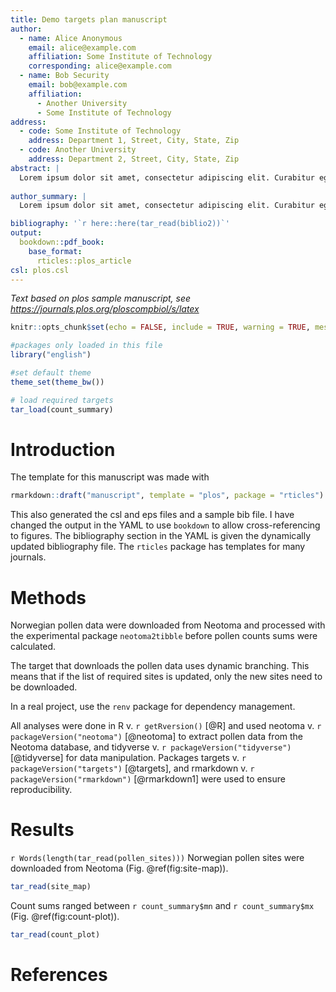 ```yaml
---
title: Demo targets plan manuscript
author:
  - name: Alice Anonymous
    email: alice@example.com
    affiliation: Some Institute of Technology
    corresponding: alice@example.com
  - name: Bob Security
    email: bob@example.com
    affiliation: 
      - Another University
      - Some Institute of Technology
address:
  - code: Some Institute of Technology
    address: Department 1, Street, City, State, Zip
  - code: Another University
    address: Department 2, Street, City, State, Zip
abstract: |
  Lorem ipsum dolor sit amet, consectetur adipiscing elit. Curabitur eget porta erat. Morbi consectetur est vel gravida pretium. Suspendisse ut dui eu ante cursus gravida non sed sem. Nullam sapien tellus, commodo id velit id, eleifend volutpat quam. Phasellus mauris velit, dapibus finibus elementum vel, pulvinar non tellus. Nunc pellentesque pretium diam, quis maximus dolor faucibus id. Nunc convallis sodales ante, ut ullamcorper est egestas vitae. Nam sit amet enim ultrices, ultrices elit pulvinar, volutpat risus.
  
author_summary: |
  Lorem ipsum dolor sit amet, consectetur adipiscing elit. Curabitur eget porta erat. Morbi consectetur est vel gravida pretium. Suspendisse ut dui eu ante cursus gravida non sed sem. Nullam sapien tellus, commodo id velit id, eleifend volutpat quam. Phasellus mauris velit, dapibus finibus elementum vel, pulvinar non tellus. Nunc pellentesque pretium diam, quis maximus dolor faucibus id. Nunc convallis sodales ante, ut ullamcorper est egestas vitae. Nam sit amet enim ultrices, ultrices elit pulvinar, volutpat risus.

bibliography: '`r here::here(tar_read(biblio2))`'
output:
  bookdown::pdf_book:
    base_format: 
      rticles::plos_article
csl: plos.csl
---
```


_Text based on plos sample manuscript, see <https://journals.plos.org/ploscompbiol/s/latex>_

```r
knitr::opts_chunk$set(echo = FALSE, include = TRUE, warning = TRUE, message = TRUE, error = TRUE)

#packages only loaded in this file
library("english")

#set default theme
theme_set(theme_bw())

# load required targets
tar_load(count_summary)

```


# Introduction

The template for this manuscript was made with 


```r
rmarkdown::draft("manuscript", template = "plos", package = "rticles")
```

This also generated the csl and eps files and a sample bib file.
I have changed the output in the YAML to use `bookdown` to allow cross-referencing to figures.
The bibliography section in the YAML is given the dynamically updated bibliography file.
The `rticles` package has templates for many journals.

# Methods

Norwegian pollen data were downloaded from Neotoma and processed with the experimental package `neotoma2tibble` before pollen counts sums were calculated.

The target that downloads the pollen data uses dynamic branching. 
This means that if the list of required sites is updated, only the new sites need to be downloaded.

In a real project, use the `renv` package for dependency management.

All analyses were done in R v. `r getRversion()` [@R] and used
neotoma v. `r packageVersion("neotoma")` [@neotoma] to extract pollen data from the Neotoma database, 
and tidyverse v. `r packageVersion("tidyverse")` [@tidyverse] for data manipulation.
Packages targets v. `r packageVersion("targets")` [@targets], and
rmarkdown v. `r packageVersion("rmarkdown")` [@rmarkdown1] were used to ensure reproducibility.

# Results

`r Words(length(tar_read(pollen_sites)))` Norwegian pollen sites were downloaded from Neotoma (Fig. \@ref(fig:site-map)).

```r
tar_read(site_map)
```

Count sums ranged between `r count_summary$mn` and `r count_summary$mx` (Fig. \@ref(fig:count-plot)). 

```r
tar_read(count_plot)
```




# References {#references .unnumbered}
